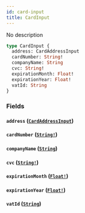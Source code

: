 ```yaml
---
id: card-input
title: CardInput
---
```


No description

```graphql
type CardInput {
  address: CardAddressInput
  cardNumber: String!
  companyName: String
  cvc: String!
  expirationMonth: Float!
  expirationYear: Float!
  vatId: String
}
```

### Fields

#### `address` ([`CardAddressInput`](/docs/graphql/inputs/card-address-input))

#### `cardNumber` ([`String!`](/docs/graphql/scalars/string))

#### `companyName` ([`String`](/docs/graphql/scalars/string))

#### `cvc` ([`String!`](/docs/graphql/scalars/string))

#### `expirationMonth` ([`Float!`](/docs/graphql/scalars/float))

#### `expirationYear` ([`Float!`](/docs/graphql/scalars/float))

#### `vatId` ([`String`](/docs/graphql/scalars/string))
